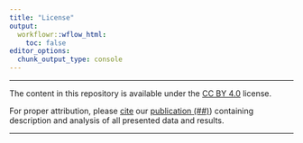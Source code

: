 ```yaml
---
title: "License"
output:
  workflowr::wflow_html:
    toc: false
editor_options:
  chunk_output_type: console
---
```


------ 

The content in this repository is available under the [CC BY 4.0](https://github.com/vanbuggenum/Multimodal-Plasmacell_manuscript/blob/master/LICENSE.md) license. 

For proper attribution, please [cite]() our [publication (##)]()) containing description and analysis of all presented data and results.

------
